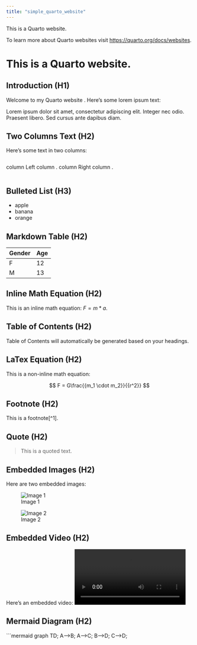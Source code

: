 ```yaml
---
title: "simple_quarto_website"
---
```


This is a Quarto website.

To learn more about Quarto websites visit <https://quarto.org/docs/websites>.

# This is a Quarto website.

## Introduction (H1)

Welcome to my Quarto website . Here's some lorem ipsum text:

Lorem ipsum dolor sit amet, consectetur adipiscing elit. Integer nec odio. Praesent libero. Sed cursus ante dapibus diam.

## Two Columns Text (H2)

Here's some text in two columns:

::: columns
column
Left column .
column
Right column .
:::

## Bulleted List (H3)

- apple
- banana
- orange

## Markdown Table (H2)

| Gender | Age |
| ------ | ----|
| F      | 12  |
| M      | 13  |

## Inline Math Equation (H2)

This is an inline math equation: $F=m*a$.

## Table of Contents (H2)

Table of Contents will automatically be generated based on your headings.

## LaTex Equation (H2)

This is a non-inline math equation:

$$
F = G\frac{{m_1 \cdot m_2}}{{r^2}}
$$

## Footnote (H2)

This is a footnote[^1].

## Quote (H2)

> This is a quoted text.

## Embedded Images (H2)

Here are two embedded images:

![Image 1](images/image1.jpg)

![Image 2](images/image2.jpg)

## Embedded Video (H2)

Here's an embedded video:
<video src="https://www.youtube.com/watch?v=T7XuOnb2lcU" controls></video>

## Mermaid Diagram (H2)

```mermaid
graph TD;
  A-->B;
  A-->C;
  B-->D;
  C-->D;
